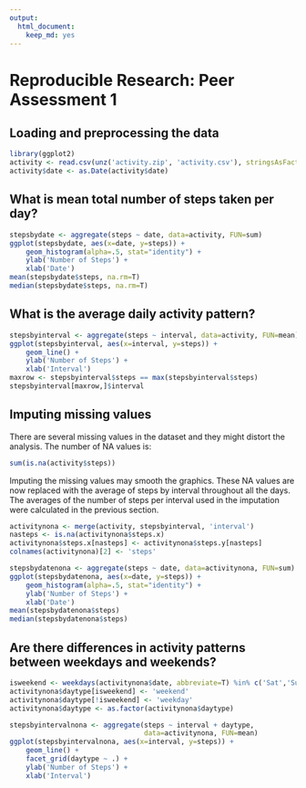 ```yaml
---
output:
  html_document:
    keep_md: yes
---
```

# Reproducible Research: Peer Assessment 1


## Loading and preprocessing the data

```r
library(ggplot2)
activity <- read.csv(unz('activity.zip', 'activity.csv'), stringsAsFactors = F)
activity$date <- as.Date(activity$date)
```


## What is mean total number of steps taken per day?

```r
stepsbydate <- aggregate(steps ~ date, data=activity, FUN=sum)
ggplot(stepsbydate, aes(x=date, y=steps)) +
    geom_histogram(alpha=.5, stat="identity") +
    ylab('Number of Steps') +
    xlab('Date')
mean(stepsbydate$steps, na.rm=T)
median(stepsbydate$steps, na.rm=T)
```


## What is the average daily activity pattern?

```r
stepsbyinterval <- aggregate(steps ~ interval, data=activity, FUN=mean)
ggplot(stepsbyinterval, aes(x=interval, y=steps)) +
    geom_line() +
    ylab('Number of Steps') +
    xlab('Interval')
maxrow <- stepsbyinterval$steps == max(stepsbyinterval$steps)
stepsbyinterval[maxrow,]$interval
```


## Imputing missing values

There are several missing values in the dataset and they might distort the
analysis. The number of NA values is:
```r
sum(is.na(activity$steps))
```

Imputing the missing values may smooth the graphics. These NA values are now
replaced with the average of steps by interval throughout all the days. The
averages of the number of steps per interval used in the imputation were
calculated in the previous section.
```r
activitynona <- merge(activity, stepsbyinterval, 'interval')
nasteps <- is.na(activitynona$steps.x)
activitynona$steps.x[nasteps] <- activitynona$steps.y[nasteps]
colnames(activitynona)[2] <- 'steps'

stepsbydatenona <- aggregate(steps ~ date, data=activitynona, FUN=sum)
ggplot(stepsbydatenona, aes(x=date, y=steps)) +
    geom_histogram(alpha=.5, stat="identity") +
    ylab('Number of Steps') +
    xlab('Date')
mean(stepsbydatenona$steps)
median(stepsbydatenona$steps)
```


## Are there differences in activity patterns between weekdays and weekends?

```r
isweekend <- weekdays(activitynona$date, abbreviate=T) %in% c('Sat','Sun')
activitynona$daytype[isweekend] <- 'weekend'
activitynona$daytype[!isweekend] <- 'weekday'
activitynona$daytype <- as.factor(activitynona$daytype)

stepsbyintervalnona <- aggregate(steps ~ interval + daytype,
                                 data=activitynona, FUN=mean)
ggplot(stepsbyintervalnona, aes(x=interval, y=steps)) +
    geom_line() +
    facet_grid(daytype ~ .) +
    ylab('Number of Steps') +
    xlab('Interval')
```

